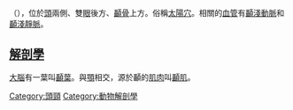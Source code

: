 {{多個問題|
{{expand english|time=2018-09-01T07:41:45+00:00}}
{{unreferenced|time=2018-09-01T07:41:45+00:00}}
{{Expand|time=2013-02-14T07:54:32+00:00 }}
}}
{{Infobox anatomy
| Name        = 顳
| Latin       = Tempora
| Image       = Proportions of the Head.jpg
| Caption     = 顳在[[頭|頭]]兩側
| Image2      = Human skull side simplified (bones) zh.svg
| Caption2    = [[顳骨|顳骨]]在顳之下
| Precursor   =
| System      =
| Artery      = [[顳淺動脈|顳淺動脈]]
| Vein        = [[顳淺靜脈|顳淺靜脈]]
| Nerve       =
| Lymph       = 
<!--
| DorlandsPre  = t_04 
| DorlandsSuf  = 12793657
-->
}}
'''{{zy|顳|-{zh-cn:niè;zh-tw:ㄋㄧㄝˋ ;zh-hk:nip6;zh-sg:niè}-}}'''（{{lang-la|Tempora}}），位於[[頭|頭]]兩側、雙[[眼|眼]]後方、[[顳骨|顳骨]]上方。俗稱[[太陽穴|太陽穴]]。相關的[[血管|血管]]有[[顳淺動脈|顳淺動脈]]和[[顳淺靜脈|顳淺靜脈]]。

==[[解剖學|解剖學]]==
[[大腦|大腦]]有一葉叫[[顳葉|顳葉]]。與[[顎|顎]]相交，源於顳的[[肌肉|肌肉]]叫[[顳肌|顳肌]]。

{{端脑}}
{{人体解剖学}}

[[Category:頭頸|Category:頭頸]]
[[Category:動物解剖學|Category:動物解剖學]]


{{解剖學小作品}}